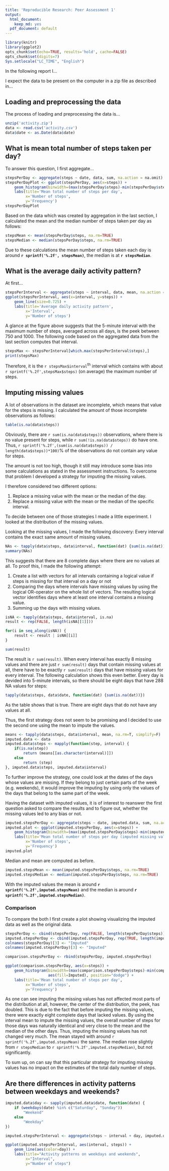 ```yaml
---
title: 'Reproducible Research: Peer Assessment 1'
output:
  html_document:
    keep_md: yes
  pdf_document: default
---
```


```r
library(knitr)
library(ggplot2)
opts_chunk$set(echo=TRUE, results='hold', cache=FALSE)
opts_chunk$set(digits=7)
Sys.setlocale("LC_TIME", "English")
```

In the following report I...

I expect the data to be present on the computer in a zip file as described in...

## Loading and preprocessing the data

The process of loading and preprocessing the data is...

```r
unzip('activity.zip')
data <- read.csv('activity.csv')
data$date <- as.Date(data$date)
```

## What is mean total number of steps taken per day?

To answer this question, I first aggregate...

```r
stepsPerDay <- aggregate(steps ~ date, data, sum, na.action = na.omit)
stepsPerDayPlot <- ggplot(stepsPerDay, aes(x=steps)) +
    geom_histogram(binwidth=(max(stepsPerDay$steps)-min(stepsPerDay$steps)) / 25) +
    labs(title='Mean total number of steps per day',
         x='Number of steps',
         y='Frequency') 
stepsPerDayPlot
```

Based on the data which was created by aggregation in the last section, I calculated
the mean and the median number of steps taken per day as follows:

```r
stepsMean <- mean(stepsPerDay$steps, na.rm=TRUE)
stepsMedian <- median(stepsPerDay$steps, na.rm=TRUE)
```

Due to these calculations the mean number of steps taken each day is around **`r sprintf('%.2f', stepsMean)`**, the
median is at **`r stepsMedian`**.

## What is the average daily activity pattern?

At first...

```r
stepsPerInterval <- aggregate(steps ~ interval, data, mean, na.action = na.omit)
ggplot(stepsPerInterval, aes(x=interval, y=steps)) +
    geom_line(size=0.725) +
    labs(title='Average daily activity pattern',
         x='Interval',
         y='Number of steps')
```

A glance at the figure above suggests that the 5-minute interval with the maximum 
number of steps, averaged across all days, is the peek between 750 and 1000.
The following code based on the aggregated data from the last section computes that
interval.

```r
stepsMax <- stepsPerInterval[which.max(stepsPerInterval$steps),]
print(stepsMax)
```

Therefore, it is the `r stepsMax$interval`^th^ interval which contains with about
`r sprintf('%.2f',stepsMax$steps)` (on average) the maximum number of steps.

## Imputing missing values

A lot of observations in the dataset are incomplete, which means that value for 
the steps is missing. I calculated the amount of those incomplete observations as
follows:

```r
table(is.na(data$steps))
```

Obviously, there are `r sum(is.na(data$steps))` observations, where there is no
value present for steps, while `r sum(!is.na(data$steps))` do have one. Thus,
`r sprintf('%.2f',(sum(is.na(data$steps)) / length(data$steps))*100)`% 
of the observations do not contain any value for steps. 

The amount is not too high, though it still may introduce some bias into some
calculations as stated in the assessment instructions. To overcome that problem
I developed a strategy for imputing the missing values.

I therefore considered two different options:

1. Replace a missing value with the mean or the median of the day.
2. Replace a missing value with the mean or the median of the specific interval.

To decide between one of those strategies I made a little experiment. I looked at
the distribution of the missing values.

Looking at the missing values, I made the following discovery: Every interval contains
the exact same amount of missing values.

```r
NAs <- tapply(data$steps, data$interval, function(dat) {sum(is.na(dat))})
summary(NAs)
```

This suggests that there are 8 complete days where there are no values at all.
To proof this, I made the following attempt:

1. Create a list with vectors for all intervals containing a
logical value if steps is missing for that interval on a day or not
2. Comparing the days where intervals have missing values by using the logical
OR-operator on the whole list of vectors. The resulting logical vector identifies
days where at least one interval contains a missing value.
3. Summing up the days with missing values.

```r
isNA <- tapply(data$steps, data$interval, is.na)
result <- rep(FALSE, length(isNA[[1]]))

for(i in seq_along(isNA)) {
    result <- result | isNA[[i]]
}

sum(result)
```

The result is `r sum(result)`. When every interval has exactly 8 missing values
and there are just `r sum(result)` days that contain missing values at all, there
have to be exactly `r sum(result)` days that have missing values for every interval.
The following calculation shows this even better. Every day is devided into 5-minute
intervals, so there should be eight days that have 288 NA values for steps:

```r
tapply(data$steps, data$date, function(dat) {sum(is.na(dat))})
```

As the table shows that is true. There are eight days that do not have any values
at all.

Thus, the first strategy does not seem to be promising and I decided to use the
second one using the mean to impute the values.

```r
means <- tapply(data$steps, data$interval, mean, na.rm=T, simplify=F)
imputed.data <- data
imputed.data$steps <- mapply(function(step, interval) {
    if(is.na(step))
        return (means[[as.character(interval)]])
    else
        return (step)
}, imputed.data$steps, imputed.data$interval)
```

To further improve the strategy, one could look at the dates of the days whose
values are missing. If they belong to just certain parts of the week (e.g. weekends),
it would improve the imputing by using only the values of the days that belong to
the same part of the week.

Having the dataset with imputed values, it is of interest to reanswer the first
question asked to compare the results and to figure out, whether the missing values
led to any bias or not.

```r
imputed.stepsPerDay <- aggregate(steps ~ date, imputed.data, sum, na.action = na.omit)
imputed.plot <- ggplot(imputed.stepsPerDay, aes(x=steps)) +
    geom_histogram(binwidth=(max(imputed.stepsPerDay$steps)-min(imputed.stepsPerDay$steps)) / 25) +
    labs(title='Mean total number of steps per day (imputed missing values)',
         x='Number of steps',
         y='Frequency') 
imputed.plot
```

Median and mean are computed as before.

```r
imputed.stepsMean <- mean(imputed.stepsPerDay$steps, na.rm=TRUE)
imputed.stepsMedian <- median(imputed.stepsPerDay$steps, na.rm=TRUE)
```

With the imputed values the mean is around **`r sprintf('%.2f',imputed.stepsMean)`**
and the median is around **`r sprintf('%.2f',imputed.stepsMedian)`**.

### Comparison

To compare the both I first create a plot showing visualizing the imputed data
as well as the original data.

```r
stepsPerDay <- cbind(stepsPerDay, rep(FALSE, length(stepsPerDay$steps)))
imputed.stepsPerDay <- cbind(imputed.stepsPerDay, rep(TRUE, length(imputed.stepsPerDay$steps)))
colnames(stepsPerDay)[3] <- "Imputed"
colnames(imputed.stepsPerDay)[3] <- "Imputed"

comparison.stepsPerDay <- rbind(stepsPerDay, imputed.stepsPerDay)

ggplot(comparison.stepsPerDay, aes(x=steps)) +
    geom_histogram(binwidth=(max(comparison.stepsPerDay$steps)-min(comparison.stepsPerDay$steps)) / 25,
                   aes(fill=Imputed), position="dodge") +
    labs(title='Mean total number of steps per day',
         x='Number of steps',
         y='Frequency')
```

As one can see imputing the missing values has not affected most parts of the distribution
at all, however, the center of the distribution, the peek, has doubled. This is due to
the fact that before imputing the missing values, there were exactly eight complete days
that lacked values. By using the interval mean to impute the missing values, the overall
number of steps for those days was naturally identical and very close to the mean and
the median of the other days. Thus, imputing the missing values has not changed very much.
The mean stayed with around `r sprintf('%.2f',imputed.stepsMean)` the same. The median rose
slightly from `r stepsMedian` to `r sprintf('%.2f',imputed.stepsMedian)`, but not significantly.

To sum up, on can say that this particular strategy for imputing missing values has
no impact on the estimates of the total daily number of steps.

## Are there differences in activity patterns between weekdays and weekends?

```r
imputed.data$day <- sapply(imputed.data$date, function(date) {
    if (weekdays(date) %in% c("Saturday", "Sunday"))
        "Weekend"
    else
        "Weekday"
})

imputed.stepsPerInterval <- aggregate(steps ~ interval + day, imputed.data, mean)

ggplot(imputed.stepsPerInterval, aes(interval, steps)) +
    geom_line(aes(color=day)) +
    labs(title="Activity patterns on weekdays and weekends",
         x="Interval",
         y="Number of steps")
```